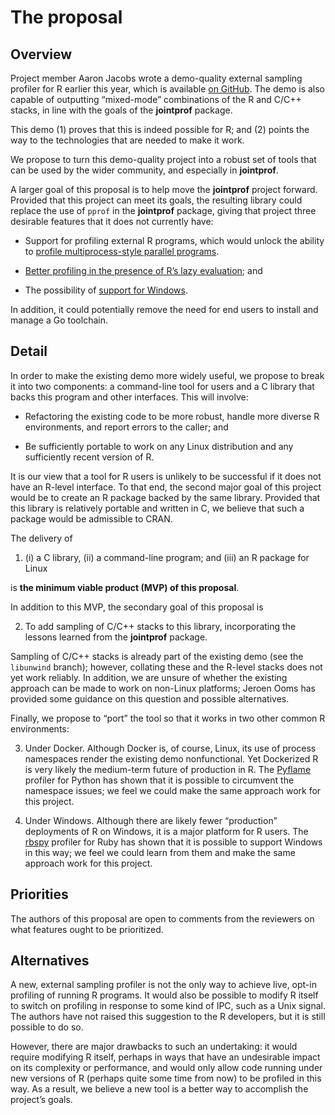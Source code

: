 # The proposal
<!--
This is where the proposal should be outlined. 
-->

## Overview
<!--
At a high-level address what your proposal is and how it will address the problem identified. Highlight any benefits to the R Community that follow from solving the problem. This should be your most compelling section.
-->

Project member Aaron Jacobs wrote a demo-quality external sampling profiler for R
earlier this year, which is available [on GitHub](https://github.com/atheriel/rtrace).
The demo is also capable of outputting "mixed-mode" combinations of the R and
C/C++ stacks, in line with the goals of the **jointprof** package.

This demo (1) proves that this is indeed possible for R; and (2) points the way
to the technologies that are needed to make it work.

We propose to turn this demo-quality project into a robust set of tools that can
be used by the wider community, and especially in **jointprof**.

A larger goal of this proposal is to help move the **jointprof** project
forward. Provided that this project can meet its goals, the resulting library
could replace the use of `pprof` in the **jointprof** package, giving that
project three desirable features that it does not currently have:

* Support for profiling external R programs, which would unlock the ability to
  [profile multiprocess-style parallel programs](https://github.com/r-prof/jointprof/issues/10).

* [Better profiling in the presence of R's lazy
  evaluation](https://github.com/r-prof/jointprof/issues/34); and

* The possibility of [support for
  Windows](https://github.com/r-prof/jointprof/issues/29).

In addition, it could potentially remove the need for end users to install and
manage a Go toolchain.

## Detail
<!--
Go into more detail about the specifics of the project and it delivers against the problem.

Depending on project type the detail section should include:

 - [ ] Minimum Viable Product
 - [ ] Architecture
 - [ ] Assumptions
-->

In order to make the existing demo more widely useful, we propose to break it
into two components: a command-line tool for users and a C library that backs
this program and other interfaces. This will involve:

* Refactoring the existing code to be more robust, handle more diverse R
  environments, and report errors to the caller; and

* Be sufficiently portable to work on any Linux distribution and any
  sufficiently recent version of R.

It is our view that a tool for R users is unlikely to be successful if it does
not have an R-level interface. To that end, the second major goal of this
project would be to create an R package backed by the same library. Provided
that this library is relatively portable and written in C, we believe that such
a package would be admissible to CRAN.

The delivery of

<!-- > \(1) a C library, (2) a command-line program; and (3) an R package for Linux -->
<!-- > that supports sampling R stacks -->
1. \(i) a C library, (ii) a command-line program; and (iii) an R package for
   Linux

is **the minimum viable product (MVP) of this proposal**.

In addition to this MVP, the secondary goal of this proposal is

<!-- > to add sampling of C/C++ stacks to this library, incorporating the lessons -->
<!-- > learned from the **jointprof** package -->
2. To add sampling of C/C++ stacks to this library, incorporating the lessons
   learned from the **jointprof** package.

Sampling of C/C++ stacks is already part of the existing demo (see the
`libunwind` branch); however, collating these and the R-level stacks does not
yet work reliably. In addition, we are unsure of whether the existing approach
can be made to work on non-Linux platforms; Jeroen Ooms has provided some
guidance on this question and possible alternatives.

Finally, we propose to "port" the tool so that it works in two other common R
environments:

3. Under Docker. Although Docker is, of course, Linux, its use of process
   namespaces render the existing demo nonfunctional. Yet Dockerized R is very
   likely the medium-term future of production in R. The
   [Pyflame](https://github.com/uber/pyflame) profiler for Python has shown that
   it is possible to circumvent the namespace issues; we feel we could make the
   same approach work for this project.

4. Under Windows. Although there are likely fewer "production" deployments of R
   on Windows, it is a major platform for R users. The
   [rbspy](https://rbspy.github.io/) profiler for Ruby has shown that it is
   possible to support Windows in this way; we feel we could learn from them and
   make the same approach work for this project.

## Priorities

The authors of this proposal are open to comments from the reviewers on what
features ought to be prioritized.

## Alternatives

A new, external sampling profiler is not the only way to achieve live, opt-in
profiling of running R programs. It would also be possible to modify R itself to
switch on profiling in response to some kind of IPC, such as a Unix signal. The
authors have not raised this suggestion to the R developers, but it is still
possible to do so.

However, there are major drawbacks to such an undertaking: it would require
modifying R itself, perhaps in ways that have an undesirable impact on its
complexity or performance, and would only allow code running under new versions
of R (perhaps quite some time from now) to be profiled in this way. As a result,
we believe a new tool is a better way to accomplish the project's goals.
